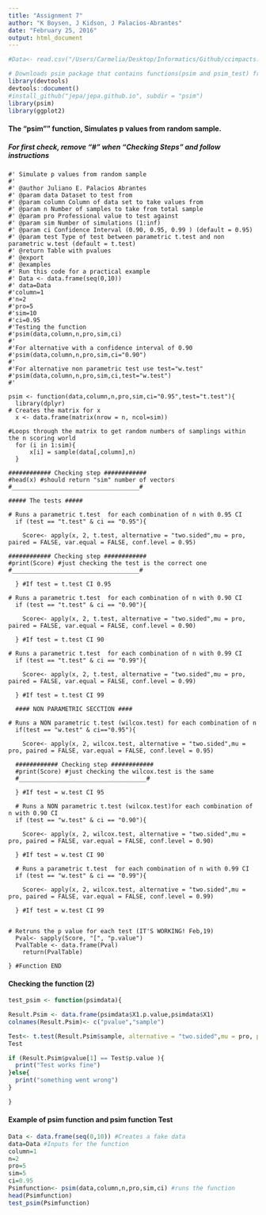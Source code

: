 ```yaml
---
title: "Assignment 7"
author: "K Boysen, J Kidson, J Palacios-Abrantes"
date: "February 25, 2016"
output: html_document
---
```


```r
#Data<- read.csv("/Users/Carmelia/Desktop/Informatics/Github/ccimpacts.github.io/Data/thinning.csv")

# Downloads psim package that contains functions(psim and psim_test) from jepa.github #
library(devtools)
devtools::document()
#install_github("jepa/jepa.github.io", subdir = "psim")
library(psim)
library(ggplot2) 
```



#### The "psim"" function, Simulates p values from random sample. 
##### For first check, remove "#" when "Checking Steps" and follow instructions



```rPsim
#' Simulate p values from random sample
#'
#' @author Juliano E. Palacios Abrantes
#' @param data Dataset to test from
#' @param column Column of data set to take values from
#' @param n Number of samples to take from total sample
#' @param pro Professional value to test against
#' @param sim Number of simulations (1:inf)
#' @param ci Confidence Interval (0.90, 0.95, 0.99 ) (default = 0.95)
#' @param test Type of test between parametric t.test and non parametric w.test (default = t.test)
#' @return Table with pvalues
#' @export
#' @examples
#' Run this code for a practical example
#' Data <- data.frame(seq(0,10))
#' data=Data
#'column=1
#'n=2
#'pro=5
#'sim=10
#'ci=0.95
#'Testing the function
#'psim(data,column,n,pro,sim,ci)
#'
#'For alternative with a confidence interval of 0.90
#'psim(data,column,n,pro,sim,ci="0.90")
#'
#'For alternative non parametric test use test="w.test"
#'psim(data,column,n,pro,sim,ci,test="w.test")
#'

psim <- function(data,column,n,pro,sim,ci="0.95",test="t.test"){
  library(dplyr)
# Creates the matrix for x
  x <- data.frame(matrix(nrow = n, ncol=sim))

#Loops through the matrix to get random numbers of samplings within the n scoring world
  for (i in 1:sim){
      x[i] = sample(data[,column],n)
  }

############ Checking step ############
#head(x) #should return "sim" number of vectors
#____________________________________#

##### The tests #####

# Runs a parametric t.test  for each combination of n with 0.95 CI
  if (test == "t.test" & ci == "0.95"){

    Score<- apply(x, 2, t.test, alternative = "two.sided",mu = pro, paired = FALSE, var.equal = FALSE, conf.level = 0.95)

############ Checking step ############
#print(Score) #just checking the test is the correct one
#____________________________________#

  } #If test = t.test CI 0.95

# Runs a parametric t.test  for each combination of n with 0.90 CI
  if (test == "t.test" & ci == "0.90"){

    Score<- apply(x, 2, t.test, alternative = "two.sided",mu = pro, paired = FALSE, var.equal = FALSE, conf.level = 0.90)

  } #If test = t.test CI 90

# Runs a parametric t.test  for each combination of n with 0.99 CI
  if (test == "t.test" & ci == "0.99"){

    Score<- apply(x, 2, t.test, alternative = "two.sided",mu = pro, paired = FALSE, var.equal = FALSE, conf.level = 0.99)

  } #If test = t.test CI 99

  #### NON PARAMETRIC SECCTION ####
  
# Runs a NON parametric t.test (wilcox.test) for each combination of n
  if(test == "w.test" & ci=="0.95"){

    Score<- apply(x, 2, wilcox.test, alternative = "two.sided",mu = pro, paired = FALSE, var.equal = FALSE, conf.level = 0.95)

  ############ Checking step ############
  #print(Score) #just checking the wilcox.test is the same
  #____________________________________#

  } #If test = w.test CI 95

  # Runs a NON parametric t.test (wilcox.test)for each combination of n with 0.90 CI
  if (test == "w.test" & ci == "0.90"){

    Score<- apply(x, 2, wilcox.test, alternative = "two.sided",mu = pro, paired = FALSE, var.equal = FALSE, conf.level = 0.90)

  } #If test = w.test CI 90

  # Runs a parametric t.test  for each combination of n with 0.99 CI
  if (test == "w.test" & ci == "0.99"){

    Score<- apply(x, 2, wilcox.test, alternative = "two.sided",mu = pro, paired = FALSE, var.equal = FALSE, conf.level = 0.99)

  } #If test = w.test CI 99


# Retruns the p value for each test (IT'S WORKING! Feb,19)
  Pval<- sapply(Score, "[", "p.value")
  PvalTable <- data.frame(Pval)
    return(PvalTable)

} #Function END

```

#### Checking the function (2)

```r
test_psim <- function(psimdata){

Result.Psim <- data.frame(psimdata$X1.p.value,psimdata$X1)
colnames(Result.Psim)<- c("pvalue","sample")

Test<- t.test(Result.Psim$sample, alternative = "two.sided",mu = pro, paired = FALSE, var.equal = FALSE, conf.level = 0.99)
Test

if (Result.Psim$pvalue[1] == Test$p.value ){
  print("Test works fine")
}else{
  print("something went wrong")
}

}

```

#### Example of psim function and psim function Test 

```r
Data <- data.frame(seq(0,10)) #Creates a fake data
data=Data #Inputs for the function
column=1
n=2
pro=5
sim=5
ci=0.95
Psimfunction<- psim(data,column,n,pro,sim,ci) #runs the function
head(Psimfunction)
test_psim(Psimfunction)
```

